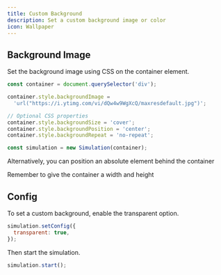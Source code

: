 ```yaml
---
title: Custom Background
description: Set a custom background image or color
icon: Wallpaper
---
```


## Background Image

Set the background image using CSS on the container element.

```javascript
const container = document.querySelector('div');

container.style.backgroundImage =
  'url("https://i.ytimg.com/vi/dQw4w9WgXcQ/maxresdefault.jpg")';

// Optional CSS properties
container.style.backgroundSize = 'cover';
container.style.backgroundPosition = 'center';
container.style.backgroundRepeat = 'no-repeat';

const simulation = new Simulation(container);
```

<Callout type='info'>
  Alternatively, you can position an absolute element behind the container
</Callout>

<Callout type='warn'>Remember to give the container a width and height</Callout>

## Config

To set a custom background, enable the transparent option.

```javascript
simulation.setConfig({
  transparent: true,
});
```

Then start the simulation.

```javascript
simulation.start();
```
